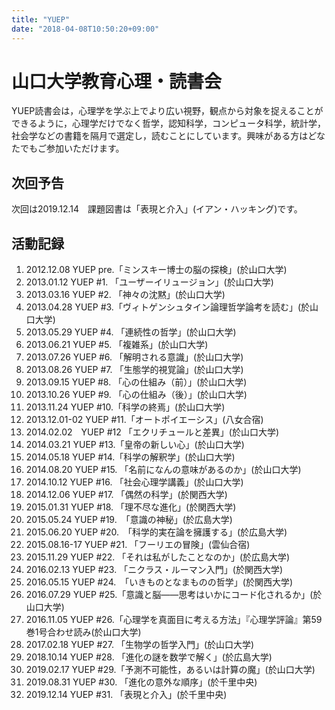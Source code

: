 ```yaml
---
title: "YUEP"
date: "2018-04-08T10:50:20+09:00"
---
```


# 山口大学教育心理・読書会

YUEP読書会は，心理学を学ぶ上でより広い視野，観点から対象を捉えることができるように，心理学だけでなく哲学，認知科学，コンピュータ科学，統計学，社会学などの書籍を隔月で選定し，読むことにしています。興味がある方はどなたでもご参加いただけます。

## 次回予告 

次回は2019.12.14　課題図書は「表現と介入」(イアン・ハッキング)です。

## 活動記録

1.  2012.12.08 YUEP pre.「ミンスキー博士の脳の探検」(於山口大学)
2.  2013.01.12 YUEP \#1. 「ユーザーイリュージョン」(於山口大学)
3.  2013.03.16 YUEP \#2. 「神々の沈黙」(於山口大学)
4.  2013.04.28 YUEP \#3.「ヴィトゲンシュタイン論理哲学論考を読む」(於山口大学)
5.  2013.05.29 YUEP \#4. 「連続性の哲学」(於山口大学)
6.  2013.06.21 YUEP \#5. 「複雑系」(於山口大学)
7.  2013.07.26 YUEP \#6. 「解明される意識」(於山口大学)
8.  2013.08.26 YUEP \#7. 「生態学的視覚論」(於山口大学)
9.  2013.09.15 YUEP \#8. 「心の仕組み（前）」(於山口大学)
10. 2013.10.26 YUEP \#9. 「心の仕組み（後）」(於山口大学)
11. 2013.11.24 YUEP \#10.「科学の終焉」(於山口大学)
12. 2013.12.01-02 YUEP \#11.「オートポイエーシス」(八女合宿)
13. 2014.02.02　YUEP \#12 「エクリチュールと差異」(於山口大学)
14. 2014.03.21 YUEP \#13.「皇帝の新しい心」(於山口大学)
15. 2014.05.18 YUEP \#14.「科学の解釈学」(於山口大学)
16. 2014.08.20 YUEP \#15. 「名前になんの意味があるのか」(於山口大学)
17. 2014.10.12 YUEP \#16. 「社会心理学講義」(於山口大学)
18. 2014.12.06 YUEP \#17. 「偶然の科学」(於関西大学)
19. 2015.01.31 YUEP \#18. 「理不尽な進化」(於関西大学)
20. 2015.05.24 YUEP \#19.　「意識の神秘」(於広島大学)
21. 2015.06.20 YUEP \#20.　「科学的実在論を擁護する」(於広島大学)
22. 2015.08.16-17 YUEP \#21. 「フーリエの冒険」(雲仙合宿)
23. 2015.11.29 YUEP \#22. 「それは私がしたことなのか」(於広島大学)
24. 2016.02.13 YUEP \#23. 「ニクラス・ルーマン入門」(於関西大学)
25. 2016.05.15 YUEP \#24.　「いきものとなまものの哲学」(於関西大学)
26. 2016.07.29 YUEP \#25.「意識と脳――思考はいかにコード化されるか」(於山口大学)
27. 2016.11.05 YUEP \#26.「心理学を真面目に考える方法」『心理学評論』第59巻1号合わせ読み(於山口大学)
28. 2017.02.18 YUEP \#27. 「生物学の哲学入門」(於山口大学)
29. 2018.10.14 YUEP \#28. 「進化の謎を数学で解く」(於広島大学)
30. 2019.02.17 YUEP \#29.「予測不可能性，あるいは計算の魔」(於山口大学)
31. 2019.08.31 YUEP \#30. 「進化の意外な順序」(於千里中央)
32. 2019.12.14 YUEP \#31. 「表現と介入」(於千里中央)